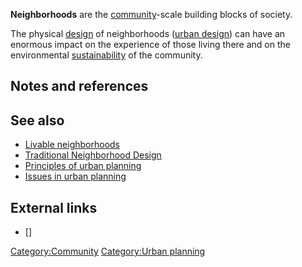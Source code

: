 '''Neighborhoods''' are the [[community]]-scale building blocks of society. 

The physical [[design]] of neighborhoods ([[urban design]]) can have an enormous impact on the experience of those living there and on the environmental [[sustainability]] of the community.

== Notes and references ==
{{reflist}}

== See also ==

* [[Livable neighborhoods]]
* [[Traditional Neighborhood Design]]
* [[Principles of urban planning]]
* [[Issues in urban planning]]

== External links ==

* [] 

{{add links}}


{{stub}}

[[Category:Community]]
[[Category:Urban planning]]